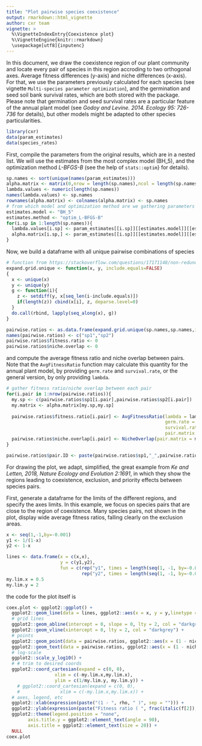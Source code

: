 ```yaml
---
title: "Plot pairwise species coexistence"
output: rmarkdown::html_vignette
author: cxr team
vignette: >
  %\VignetteIndexEntry{Coexistence plot}
  %\VignetteEngine{knitr::rmarkdown}
  \usepackage[utf8]{inputenc}
---
```


In this document, we draw the coexistence region of our plant community and locate every pair of species in this region accroding to two orthogonal axes. Average fitness differences (y-axis) and niche differences (x-axis). For that, we use the parameters previously calculated for each species (see vignette `Multi-species parameter optimization`), and the germination and seed soil bank survival rates, which are both stored with the package. Please note that germination and seed survival rates are a particular feature of the annual plant model (see *Godoy and Levine. 2014. Ecology 95: 726-736* for details), but other models might be adapted to other species particularities. 

```r
library(cxr)
data(param_estimates)
data(species_rates)
```

First, compile the parameters from the original results, which are in a nested list. We will use the estimates from the most complex model (BH_5), and the optimization method *L-BFGS-B* (see the help of `stats::optim`} for details).

```r
sp.names <- sort(unique(names(param_estimates)))
alpha.matrix <- matrix(0,nrow = length(sp.names),ncol = length(sp.names))
lambda.values <- numeric(length(sp.names))
names(lambda.values) <- sp.names
rownames(alpha.matrix) <- colnames(alpha.matrix) <- sp.names
# from which model and optimization method are we gathering parameters
estimates.model <- "BH_5"
estimates.method <- "optim_L-BFGS-B"
for(i.sp in 1:length(sp.names)){
  lambda.values[i.sp] <- param_estimates[[i.sp]][[estimates.model]][[estimates.method]]$lambda
  alpha.matrix[i.sp,] <- param_estimates[[i.sp]][[estimates.model]][[estimates.method]]$alpha[sp.names]
}
```

Now, we build a dataframe with all unique pairwise combinations of species

```r
# function from https://stackoverflow.com/questions/17171148/non-redundant-version-of-expand-grid
expand.grid.unique <- function(x, y, include.equals=FALSE)
{
  x <- unique(x)
  y <- unique(y)
  g <- function(i){
    z <- setdiff(y, x[seq_len(i-include.equals)])
    if(length(z)) cbind(x[i], z, deparse.level=0)
  }
  do.call(rbind, lapply(seq_along(x), g))
}

pairwise.ratios <- as.data.frame(expand.grid.unique(sp.names,sp.names,include.equals = FALSE),stringsAsFactors = FALSE)
names(pairwise.ratios) <- c("sp1","sp2")
pairwise.ratios$fitness.ratio <- 0
pairwise.ratios$niche.overlap <- 0
```

and compute the average fitness ratio and niche overlap between pairs. Note that the `AvgFitnessRatio` function may calculate this quantity for the annual plant model, by providing `germ.rate` and `survival.rate`, or the general version, by only providing `lambda`.

```r
# gather fitness ratio/niche overlap between each pair
for(i.pair in 1:nrow(pairwise.ratios)){
  my.sp <- c(pairwise.ratios$sp1[i.pair],pairwise.ratios$sp2[i.pair])
  my.matrix <- alpha.matrix[my.sp,my.sp]
  
  pairwise.ratios$fitness.ratio[i.pair] <- AvgFitnessRatio(lambda = lambda.values[my.sp],
                                                           germ.rate = species_rates$germination[species_rates$code %in% my.sp],
                                                           survival.rate = species_rates$`seed survival`[species_rates$code %in% my.sp],
                                                           pair.matrix = my.matrix)[[3]]
  pairwise.ratios$niche.overlap[i.pair] <- NicheOverlap(pair.matrix = my.matrix)
}

pairwise.ratios$pair.ID <- paste(pairwise.ratios$sp1,"_",pairwise.ratios$sp2,sep="")

```

For drawing the plot, we adapt, simplified, the great example from *Ke and Letten, 2018, Nature Ecology and Evolution 2:1691*, in which they show the regions leading to coexistence, exclusion, and priority effects between species pairs.

First, generate a dataframe for the limits of the different regions, and specify the axes limits. In this example, we focus on species pairs that are close to the region of coexistence. Many species pairs, not shown in the plot, display wide average fitness ratios, falling clearly on the exclusion areas.

```r
x <- seq(1,-1,by=-0.001)
y1 <- 1/(1-x)
y2 <- 1-x

lines <- data.frame(x = c(x,x), 
                    y = c(y1,y2), 
                    fun = c(rep("y1", times = length(seq(1, -1, by=-0.001))), 
                            rep("y2", times = length(seq(1, -1, by=-0.001)))))
my.lim.x = 0.5
my.lim.y = 2
```

the code for the plot itself is

```r

coex.plot <- ggplot2::ggplot() + 
  ggplot2::geom_line(data = lines, ggplot2::aes(x = x, y = y,linetype = fun,group = fun), col = "black") +
  # grid lines
  ggplot2::geom_abline(intercept = 0, slope = 0, lty = 2, col = "darkgrey") +
  ggplot2::geom_vline(xintercept = 0, lty = 2, col = "darkgrey") +
  # points
  ggplot2::geom_point(data = pairwise.ratios, ggplot2::aes(x = (1 - niche.overlap), y = log(fitness.ratio))) +
  ggplot2::geom_text(data = pairwise.ratios, ggplot2::aes(x = (1 - niche.overlap), y = log(fitness.ratio), label = pair.ID), hjust = 0, nudge_y = -0.01, nudge_x = 0.01, check_overlap = TRUE, size = 3)+
  # log-scale
  ggplot2::scale_y_log10() +
  # # trim to desired coords
  ggplot2::coord_cartesian(expand = c(0, 0),
                  xlim = c(-my.lim.x,my.lim.x),
                  ylim = c(1/my.lim.y, my.lim.y)) +
    # ggplot2::coord_cartesian(expand = c(0, 0),
    #               xlim = c(-my.lim.x,my.lim.x)) +
  # axes, legend, etc
  ggplot2::xlab(expression(paste("(1 - ", rho, " )", sep = ""))) + 
  ggplot2::ylab(expression(paste("Fitness ratio ( ", frac(italic(f[2]), italic(f[1])), " )", sep=""))) +
  ggplot2::theme(legend.position = "none", 
        axis.title.y = ggplot2::element_text(angle = 90), 
        axis.title = ggplot2::element_text(size = 20)) +
  NULL
coex.plot
```
 
 